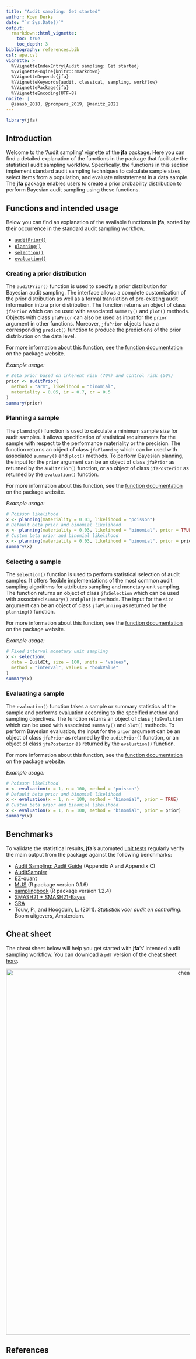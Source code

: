 ```yaml
---
title: "Audit sampling: Get started"
author: Koen Derks
date: "`r Sys.Date()`"
output: 
  rmarkdown::html_vignette:
    toc: true
    toc_depth: 3
bibliography: references.bib
csl: apa.csl
vignette: >
  %\VignetteIndexEntry{Audit sampling: Get started}
  %\VignetteEngine{knitr::rmarkdown}
  %\VignetteDepends{jfa}
  %\VignetteKeywords{audit, classical, sampling, workflow}
  %\VignettePackage{jfa}
  %\VignetteEncoding{UTF-8}
nocite: |
  @iaasb_2018, @prompers_2019, @manitz_2021
---
```


```r
library(jfa)
```

## Introduction

Welcome to the 'Audit sampling' vignette of the **jfa** package. Here you can
find a detailed explanation of the functions in the package that facilitate the
statistical audit sampling workflow. Specifically, the functions in this section
implement standard audit sampling techniques to calculate sample sizes, select
items from a population, and evaluate misstatement in a data sample. The **jfa**
package enables users to create a prior probability distribution to perform
Bayesian audit sampling using these functions.

## Functions and intended usage

Below you can find an explanation of the available functions in **jfa**, sorted
by their occurrence in the standard audit sampling workflow.

- [`auditPrior()`](#creating-a-prior-distribution)
- [`planning()`](#planning-a-sample)
- [`selection()`](#selecting-a-sample)
- [`evaluation()`](#evaluating-a-sample)

### Creating a prior distribution

The `auditPrior()` function is used to specify a prior distribution for Bayesian
audit sampling. The interface allows a complete customization of the prior
distribution as well as a formal translation of pre-existing audit information
into a prior distribution. The function returns an object of class `jfaPrior`
which can be used with associated `summary()` and `plot()` methods. Objects with
class `jfaPrior` can also be used as input for the `prior` argument in other
functions. Moreover, `jfaPrior` objects have a corresponding `predict()`
function to produce the predictions of the prior distribution on the data level.

For more information about this function, see the
[function documentation](https://koenderks.github.io/jfa/reference/auditPrior.html)
on the package website.

*Example usage:*

```r
# Beta prior based on inherent risk (70%) and control risk (50%)
prior <- auditPrior(
  method = "arm", likelihood = "binomial",
  materiality = 0.05, ir = 0.7, cr = 0.5
)
summary(prior)
```

### Planning a sample

The `planning()` function is used to calculate a minimum sample size for audit
samples. It allows specification of statistical requirements for the sample with
respect to the performance materiality or the precision. The function returns an
object of class `jfaPlanning` which can be used with associated `summary()` and
`plot()` methods. To perform Bayesian planning, the input for the `prior`
argument can be an object of class `jfaPrior` as returned by the `auditPrior()`
function, or an object of class `jfaPosterior` as returned by the `evaluation()`
function.

For more information about this function, see the
[function documentation](https://koenderks.github.io/jfa/reference/planning.html)
on the package website.

*Example usage:*

```r
# Poisson likelihood
x <- planning(materiality = 0.03, likelihood = "poisson")
# Default beta prior and binomial likelihood
x <- planning(materiality = 0.03, likelihood = "binomial", prior = TRUE)
# Custom beta prior and binomial likelihood
x <- planning(materiality = 0.03, likelihood = "binomial", prior = prior)
summary(x)
```

### Selecting a sample

The `selection()` function is used to perform statistical selection of audit
samples. It offers flexible implementations of the most common audit sampling
algorithms for attributes sampling and monetary unit sampling. The function
returns an object of class `jfaSelection` which can be used with associated
`summary()` and `plot()` methods. The input for the `size` argument can be an
object of class `jfaPlanning` as returned by the `planning()` function.

For more information about this function, see the
[function documentation](https://koenderks.github.io/jfa/reference/selection.html)
on the package website.

*Example usage:*

```r
# Fixed interval monetary unit sampling
x <- selection(
  data = BuildIt, size = 100, units = "values",
  method = "interval", values = "bookValue"
)
summary(x)
```

### Evaluating a sample

The `evaluation()` function takes a sample or summary statistics of the sample
and performs evaluation according to the specified method and sampling
objectives. The function returns an object of class `jfaEvalution` which can
be used with associated `summary()` and `plot()` methods. To perform Bayesian
evaluation, the input for the `prior` argument can be an object of class
`jfaPrior` as returned by the `auditPrior()` function, or an object of class
`jfaPosterior` as returned by the `evaluation()` function.

For more information about this function, see the
[function documentation](https://koenderks.github.io/jfa/reference/evaluation.html)
on the package website.

*Example usage:*

```r
# Poisson likelihood
x <- evaluation(x = 1, n = 100, method = "poisson")
# Default beta prior and binomial likelihood
x <- evaluation(x = 1, n = 100, method = "binomial", prior = TRUE)
# Custom beta prior and binomial likelihood
x <- evaluation(x = 1, n = 100, method = "binomial", prior = prior)
summary(x)
```

## Benchmarks

To validate the statistical results, **jfa**'s automated
[unit tests](https://github.com/koenderks/jfa/tree/development/tests/testthat)
regularly verify the main output from the package against the following
benchmarks:

- [Audit Sampling: Audit Guide](https://www.aicpa-cima.com/cpe-learning/publication/audit-sampling-audit-guide-OPL) (Appendix A and Appendix C)
- [AuditSampler](https://cplusglobal.wordpress.com/solutions/auditsampler-statistical-sampling-software/)
- [EZ-quant](https://www.dcaa.mil/Checklists-Tools/EZ-Quant-Applications/)
- [MUS](https://cran.r-project.org/package=MUS) (R package version 0.1.6)
- [samplingbook](https://cran.r-project.org/package=samplingbook) (R package version 1.2.4)
- [SMASH21 + SMASH21-Bayes](https://steekproeven.eu/)
- [SRA](https://www.sra.nl/vaktechniek/accountancy/controle/praktijkhandreikingen/praktijkhandreiking-steekproeven-sra-steekproefmodel)
- Touw, P., and Hoogduin, L. (2011). *Statistiek voor audit en controlling*. Boom uitgevers, Amsterdam.

## Cheat sheet

The cheat sheet below will help you get started with **jfa**'s' intended audit
sampling workflow. You can download a `pdf` version of the cheat sheet
[here](https://github.com/koenderks/jfa/raw/development/man/figures/cheatsheet/cheatsheet.pdf).

<p align='center'><img src='cheatsheet.png' alt='cheatsheet' width='1000'></p>

## References
<div id="refs"></div>
